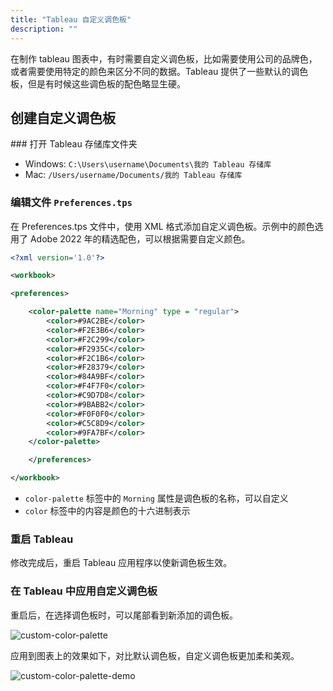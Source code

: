 ```yaml
---
title: "Tableau 自定义调色板"
description: ""
---
```



在制作 tableau 图表中，有时需要自定义调色板，比如需要使用公司的品牌色，或者需要使用特定的颜色来区分不同的数据。Tableau 提供了一些默认的调色板，但是有时候这些调色板的配色略显生硬。

## 创建自定义调色板


<Steps>
### 打开 Tableau 存储库文件夹

- Windows: `C:\Users\username\Documents\我的 Tableau 存储库`
- Mac: `/Users/username/Documents/我的 Tableau 存储库`

### 编辑文件 `Preferences.tps`

在 Preferences.tps 文件中，使用 XML 格式添加自定义调色板。示例中的颜色选用了 Adobe 2022 年的精选配色，可以根据需要自定义颜色。

```xml
<?xml version='1.0'?>

<workbook>

<preferences>

    <color-palette name="Morning" type = "regular">
        <color>#9AC2BE</color>
        <color>#F2E3B6</color>
        <color>#F2C299</color>
        <color>#F2935C</color>
        <color>#F2C1B6</color>
        <color>#F28379</color>
        <color>#84A9BF</color>
        <color>#F4F7F0</color>
        <color>#C9D7D8</color>
        <color>#9BABB2</color>
        <color>#F0F0F0</color>
        <color>#C5C8D9</color>
        <color>#9FA7BF</color>
    </color-palette>

    </preferences>

</workbook>
```

- `color-palette` 标签中的 `Morning` 属性是调色板的名称，可以自定义
- `color` 标签中的内容是颜色的十六进制表示

### 重启 Tableau

修改完成后，重启 Tableau 应用程序以使新调色板生效。

### 在 Tableau 中应用自定义调色板

重启后，在选择调色板时，可以尾部看到新添加的调色板。

![custom-color-palette](/data-analysis-assets/tableau/tableau-palette.webp)

应用到图表上的效果如下，对比默认调色板，自定义调色板更加柔和美观。

![custom-color-palette-demo](/data-analysis-assets/tableau/tableau-palette-demo.webp)

</Steps>

